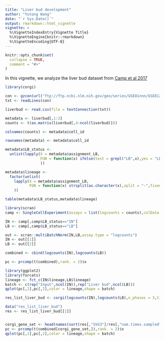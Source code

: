 ```yaml
---
title: "Liver bud development"
author: "Yutong Wang"
date: "`r Sys.Date()`"
output: rmarkdown::html_vignette
vignette: >
  %\VignetteIndexEntry{Vignette Title}
  %\VignetteEngine{knitr::rmarkdown}
  %\VignetteEncoding{UTF-8}
---
```


```r
knitr::opts_chunk$set(
  collapse = TRUE,
  comment = "#>"
)
```

In this vignette, we analyze the liver bud dataset from [Camp et al 2017](https://www.nature.com/articles/nature22796)

```r
library(corgi)
```

```r
con <- gzcon(url("ftp://ftp.ncbi.nlm.nih.gov/geo/series/GSE81nnn/GSE81252/suppl/GSE81252_data.cast.log2.liverbud.csv.gz"))
txt <- readLines(con)

liverbud <- read.csv(file = textConnection(txt))

metadata <- liverbud[,1:3]
counts <- t(as.matrix(liverbud[,4:ncol(liverbud)]))

colnames(counts) <- metadata$cell_id

rownames(metadata) <- metadata$cell_id

metadata$LB_status <- 
  unlist(lapply(X = metadata$assignment_LB,
                FUN = function(x) ifelse(test = grepl("LB",x),yes = "LB",no = "IN")
                ))

metadata$lineage <- 
  factor(unlist(
    lapply(X = metadata$assignment_LB,
           FUN = function(x) strsplit(as.character(x),split = "-",fixed = T)[[1]][1])
    ))

table(metadata$LB_status,metadata$lineage)
```

```r
library(scran)
camp <- SingleCellExperiment(assays = list(logcounts = counts),colData = metadata)

IN <- camp[,camp$LB_status=="IN"]
LB <- camp[,camp$LB_status=="LB"]

out <- scran::multiBatchNorm(IN,LB,assay.type = "logcounts")
IN <- out[[1]]
LB <- out[[2]]

combined <- cbind(logcounts(IN),logcounts(LB))

pc <- prcomp(t(combined),rank. = 2)$x
```


```r
library(ggplot2)
library(forcats)
lineage <- fct_c(IN$lineage,LB$lineage)
batch <- c(rep("Input",ncol(IN)),rep("Liver bud",ncol(LB)))
qplot(pc[,1],pc[,2],color = lineage,shape = batch)
```

```r
res_list_liver_bud <- corgi(logcounts(IN),logcounts(LB),n_phases = 3,time_per_phase = 10*60)
```

```r
data("res_list_liver_bud")
res <- res_list_liver_bud[[1]]


corgi_gene_set <- head(names(sort(res[,"SVG3"]/res[,"num.times.sampled"],decreasing = T)),300)
pc <- prcomp(t(combined[corgi_gene_set,]),rank. = 2)$x
qplot(pc[,1],pc[,2],color = lineage,shape = batch)
```

